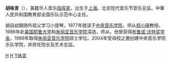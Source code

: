 {{unreferenced|time=2018-02-20T11:41:53+00:00}}
{{Infobox classical
| 中文名 = 胡咏言
| 画像 =  
| 附注 =      
| 原文名 =       
| 拉丁字母 = Hu yongyan
| 国别 = {{USA}}    
| 出生日期 = 1956年8月27日
| 出生地 = {{CHN}}[[上海市|上海市]]
| 逝世日期 =
| 逝世地 =
| 所属时期 = 
| 所属乐派 =  
| 擅长作品类型 = 交响乐
| 指挥过的乐团 = 
| 师从 = 
| 学生 = 
| 官方网站 = www.eosmusic.org.cn
}}
'''胡咏言'''（{{bd|1956年|8月27日||}}），美籍华人音乐[[指挥家|指挥家]]，出生于[[上海市|上海]]。北京现代音乐节音乐总监，中華人民共和国教育部全国乐队示范中心主任。

胡自幼跟随外祖父学习小提琴。1977年就读于[[中央音乐学院|中央音乐学院]]，师从[[郑小瑛|郑小瑛]]教授。1986年赴[[美国|美国]][[耶鲁大学|耶鲁大学]]和[[朱丽亚音乐学院|朱丽亚音乐学院]]深造，师从{{Link-en|奥托-维尔纳·缪勒|Otto-Werner Mueller}}，他曾获得[[布鲁诺·沃特奖学金|布鲁诺·沃特奖学金]]，1989年取得[[朱丽亚音乐学院|朱丽亚音乐学院]]硕士学位。2004年受母校之邀创建中央音乐学院乐队学院，并担任院长及艺术总监。
[[Category:中央音乐学院校友|H]]
[[Category:上海人|H]]
[[Category:胡姓|Y咏言]]